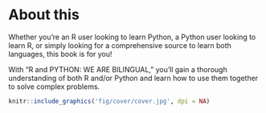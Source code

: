 # About this {-}

Whether you’re an R user looking to learn Python, a Python user looking to learn R, or simply looking for a comprehensive source to learn both languages, this book is for you!

With “R and PYTHON: WE ARE BILINGUAL,” you’ll gain a thorough understanding of both R and/or Python and learn how to use them together to solve complex problems.


```r
knitr::include_graphics('fig/cover/cover.jpg', dpi = NA)
```

